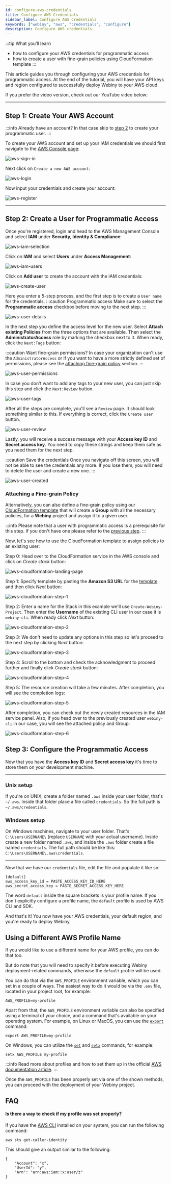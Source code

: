 ```yaml
---
id: configure-aws-credentials
title: Configure AWS Credentials
sidebar_label: Configure AWS Credentials
keywords: ["webiny", "aws", "credentials", "configure"]
description: Configure AWS credentials.
---
```


:::tip What you’ll learn
- how to configure your AWS credentials for programmatic access
- how to create a user with fine-grain policies using CloudFormation template
:::


This article guides you through configuring your AWS credentials for programmatic access. At the end of the tutorial, you will have your API keys and region configured to successfully deploy Webiny to your AWS cloud.

If you prefer the video version, check out our YouTube video below:

<YouTube id="qmtDRmplMG4"/>

---

## Step 1: Create Your AWS Account

:::info Already have an account?
In that case skip to [step 2](#step-2-create-a-user-for-programmatic-access) to create your programmatic user.
:::

To create your AWS account and set up your IAM credentials we should first navigate to the [AWS Console page](https://aws.amazon.com/console/):

![aws-sign-in](./assets/configure-aws-credentials/aws-sign-in.png)

Next click on `Create a new AWS account`:

![aws-login](./assets/configure-aws-credentials/aws-login.png)

Now input your credentials and create your account:

![aws-register](./assets/configure-aws-credentials/aws-register.png)

---

## Step 2: Create a User for Programmatic Access

Once you're registered, login and head to the AWS Management Console and select **IAM** under **Security, Identity & Compliance**:

![aws-iam-selection](./assets/configure-aws-credentials/aws-iam-selection.png)

Click on **IAM** and select **Users** under **Access Management**:

![aws-iam-users](./assets/configure-aws-credentials/aws-iam-users.png)

Click on **Add user** to create the account with the IAM credentials:

![aws-create-user](./assets/configure-aws-credentials/aws-create-user.png)

Here you enter a 5-step process, and the first step is to create a `User name` for the credentials.
:::caution Programmatic access
Make sure to select the **Programmatic access** checkbox before moving to the next step.
:::

![aws-user-details](./assets/configure-aws-credentials/aws-user-details.png)

In the next step you define the access level for the new user. Select **Attach existing Policies** from the three options that are available. Then select the **AdministratorAccess** role by marking the checkbox next to it. When ready, click the `Next:Tags` button:

:::caution Want fine-grain permissions?
In case your organization can't use the `AdministratorAccess` or if you want to have a more strictly defined set of permissions,
please see the [attaching fine-grain policy](/docs/how-to-guides/deployment/aws/configure-aws-credentials#attaching-a-fine-grain-policy) section.
:::

![aws-user-permissions](./assets/configure-aws-credentials/aws-user-permissions.png)

In case you don't want to add any tags to your new user, you can just skip this step and click the `Next:Review` button.

![aws-user-tags](./assets/configure-aws-credentials/aws-user-tags.png)

After all the steps are complete, you'll see a `Review` page. It should look something similar to this. If everything is correct, click the `Create user` button.

![aws-user-review](./assets/configure-aws-credentials/aws-user-review.png)

Lastly, you will receive a success message with your **Access key ID** and **Secret access key**. You need to copy these strings and keep them safe as you need them for the next step.

:::caution Save the credentials
Once you navigate off this screen, you will not be able to see the credentials any more. If you lose them, you will need to delete the user and create a new one.
:::

![aws-user-created](./assets/configure-aws-credentials/aws-user-created.png)

### Attaching a Fine-grain Policy

Alternatively, you can also define a fine-grain policy using our [CloudFormation template](#) that will create a **Group** with all the necessary policies, for a **Webiny** project and assign it to a given user.

:::info
Please note that a user with programmatic access is a prerequisite for this step.
If you don't have one please refer to the [previous step](/docs/how-to-guides/deployment/aws/configure-aws-credentials#step-2-create-a-user-for-programmatic-access).
:::

Now, let's see how to use the CloudFormation template to assign policies to an existing user:

Step 0: Head over to the CloudFormation service in the AWS console and click on _Create stack_ button:

![aws-cloudformation-landing-page](./assets/configure-aws-credentials/cloudformation-home.png)

Step 1: Specify template by pasting the **Amazon S3 URL** for the [template](#) and then click _Next_ button:

![aws-cloudformation-step-1](./assets/configure-aws-credentials/cloudformation-step-1.png)


Step 2: Enter a name for the Stack in this example we'll use `Create-Webiny-Project`.
Then enter the **Username** of the existing CLI user in our case it is `webiny-cli`.
When ready click _Next_ button:

![aws-cloudformation-step-2](./assets/configure-aws-credentials/cloudformation-step-2.png)

Step 3: We don't need to update any options in this step so let's proceed to the next step by clicking _Next_ button:

![aws-cloudformation-step-3](./assets/configure-aws-credentials/cloudformation-step-3.png)

Step 4: Scroll to the bottom and check the acknowledgment to proceed further and finally click _Create stack_ button:

![aws-cloudformation-step-4](./assets/configure-aws-credentials/cloudformation-step-4.png)

Step 5: The resource creation will take a few minutes. After completion, you will see the completion logs:

![aws-cloudformation-step-5](./assets/configure-aws-credentials/cloudformation-step-5.png)

After completion, you can check out the newly created resources in the IAM service panel.
Also, if you head over to the previously created user `webiny-cli` in our case, you will see the attached policy and Group:

![aws-cloudformation-step-6](./assets/configure-aws-credentials/cloudformation-step-6.png)

## Step 3: Configure the Programmatic Access

Now that you have the **Access key ID** and **Secret access key** it's time to store them on your development machine.

---

### Unix setup

If you're on UNIX, create a folder named `.aws` inside your user folder, that's `~/.aws`. Inside that folder place a file called `credentials`. So the full path is `~/.aws/credentials`.

### Windows setup

On Windows machines, navigate to your user folder. That's `C:\Users\USERNAME\` (replace `USERNAME` with your actual username). Inside create a new folder named `.aws`, and inside the `.aws` folder create a file named `credentials`. The full path should be like this: `C:\Users\USERNAME\.aws\credentials`.

---

Now that we have our `credentials` file, edit the file and populate it like so:

```plain
[default]
aws_access_key_id = PASTE_ACCESS_KEY_ID_HERE
aws_secret_access_key = PASTE_SECRET_ACCESS_KEY_HERE
```

The word `default` inside the square brackets is your profile name. If you don't explicitly configure a profile name, the `default` profile is used by AWS CLI and SDK.

<!-- ## Step 4: Configure the default region

The last thing to configure is your default region. It's important to configure the region that is closest to your geographical location for optimal network latency. You can find which region is the most suitable for you using, for example, https://www.cloudping.info/.

To see the region codes, visit https://docs.aws.amazon.com/general/latest/gr/rande.html#regional-endpoints.

If you don't want to bother with regions, use `us-east-1`.

---

### Unix setup

Inside your `.aws` folder, the one we created in the previous step, create a file called `config`. So the full path is `~/.aws/config`.

### Windows setup

Inside your `.aws` folder, the one we created in the previous step, create a file called `config`. The full path should be like this: `C:\Users\USERNAME\.aws\config`.

---

Now that we have our `config` file, edit the file and populate it like so:

```plain
[default]
region = YOUR_AWS_REGION
```

This means that for your `default` profile, that particular region is used. -->

And that's it! You now have your AWS credentials, your default region, and you're ready to deploy Webiny.

## Using a Different AWS Profile Name

If you would like to use a different name for your AWS profile, you can do that too.

But do note that you will need to specify it before executing Webiny deployment-related commands, otherwise the `default` profile will be used.

You can do that via the `AWS_PROFILE` environment variable, which you can set in a couple of ways. The easiest way to do it would be via the `.env` file, located in your project root, for example:

```
AWS_PROFILE=my-profile
```

Apart from that, the `AWS_PROFILE` environment variable can also be specified using a terminal of your choice, and a command that's available on your operating system. For example, on Linux or MacOS, you can use the [`export`](https://www.geeksforgeeks.org/export-command-in-linux-with-examples/) command:

```
export AWS_PROFILE=my-profile
```

On Windows, you can utilize the [`set`](https://docs.microsoft.com/en-us/windows-server/administration/windows-commands/set_1) and [`setx`](https://docs.microsoft.com/en-us/windows-server/administration/windows-commands/setx) commands, for example:

```
setx AWS_PROFILE my-profile
```

:::info
Read more about profiles and how to set them up in the official [AWS documentation article](https://docs.aws.amazon.com/cli/latest/userguide/cli-configure-profiles.html).
:::

Once the `AWS_PROFILE` has been properly set via one of the shown methods, you can proceed with the deployment of your Webiny project.

## FAQ

#### Is there a way to check if my profile was set properly?

If you have the [AWS CLI](https://docs.aws.amazon.com/cli/latest/userguide/cli-chap-welcome.html) installed on your system, you can run the following command:

```
aws sts get-caller-identity
```

This should give an output similar to the following:

```
{
    "Account": "x",
    "UserId": "y",
    "Arn": "arn:aws:iam::x:user/z"
}
```
